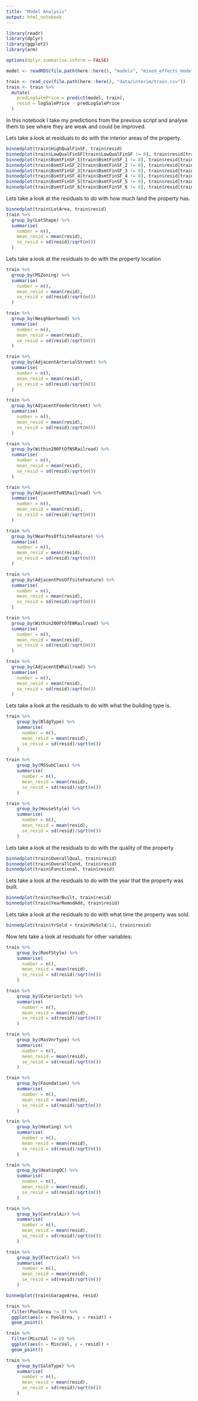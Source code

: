 ```yaml
---
title: "Model Analysis"
output: html_notebook
---
```


```r
library(readr)
library(dplyr)
library(ggplot2)
library(arm)

options(dplyr.summarise.inform = FALSE)

model <- readRDS(file.path(here::here(), "models", "mixed_effects_model.rds"))

train <- read_csv(file.path(here::here(), "data/interim/train.csv"))
train <- train %>%
  mutate(
    predLogSalePrice = predict(model, train),
    resid = logSalePrice - predLogSalePrice
  )
```

In this notebook I take my predictions from the previous script and analyse them to see where they are weak and could be improved.

Lets take a look at residuals to do with the interior areas of the property.

```r
binnedplot(train$HighQualFinSF, train$resid)
binnedplot(train$LowQualFinSF[train$LowQualFinSF != 0], train$resid[train$LowQualFinSF != 0])
binnedplot(train$BsmtFinSF_1[train$BsmtFinSF_1 != 0], train$resid[train$BsmtFinSF_1 != 0])
binnedplot(train$BsmtFinSF_2[train$BsmtFinSF_2 != 0], train$resid[train$BsmtFinSF_2 != 0])
binnedplot(train$BsmtFinSF_3[train$BsmtFinSF_3 != 0], train$resid[train$BsmtFinSF_3 != 0])
binnedplot(train$BsmtFinSF_4[train$BsmtFinSF_4 != 0], train$resid[train$BsmtFinSF_4 != 0])
binnedplot(train$BsmtFinSF_5[train$BsmtFinSF_5 != 0], train$resid[train$BsmtFinSF_5 != 0])
binnedplot(train$BsmtFinSF_6[train$BsmtFinSF_6 != 0], train$resid[train$BsmtFinSF_6 != 0])
```

Lets take a look at the residuals to do with how much land the property has.

```r
binnedplot(train$LotArea, train$resid)
train %>%
  group_by(LotShape) %>%
  summarise(
    number = n(),
    mean_resid = mean(resid),
    se_resid = sd(resid)/sqrt(n())
  )
```

Lets take a look at the residuals to do with the property location

```r
train %>%
  group_by(MSZoning) %>%
  summarise(
    number = n(),
    mean_resid = mean(resid),
    se_resid = sd(resid)/sqrt(n())
  )

train %>%
  group_by(Neighborhood) %>%
  summarise(
    number = n(),
    mean_resid = mean(resid),
    se_resid = sd(resid)/sqrt(n())
  )

train %>%
  group_by(AdjacentArterialStreet) %>%
  summarise(
    number = n(),
    mean_resid = mean(resid),
    se_resid = sd(resid)/sqrt(n())
  )

train %>%
  group_by(AdjacentFeederStreet) %>%
  summarise(
    number = n(),
    mean_resid = mean(resid),
    se_resid = sd(resid)/sqrt(n())
  )

train %>%
  group_by(Within200FtOfNSRailroad) %>%
  summarise(
    number = n(),
    mean_resid = mean(resid),
    se_resid = sd(resid)/sqrt(n())
  )

train %>%
  group_by(AdjacentToNSRailroad) %>%
  summarise(
    number = n(),
    mean_resid = mean(resid),
    se_resid = sd(resid)/sqrt(n())
  )

train %>%
  group_by(NearPosOffsiteFeature) %>%
  summarise(
    number = n(),
    mean_resid = mean(resid),
    se_resid = sd(resid)/sqrt(n())
  )

train %>%
  group_by(AdjacentPosOffsiteFeature) %>%
  summarise(
    number = n(),
    mean_resid = mean(resid),
    se_resid = sd(resid)/sqrt(n())
  )

train %>%
  group_by(Within200FtOfEWRailroad) %>%
  summarise(
    number = n(),
    mean_resid = mean(resid),
    se_resid = sd(resid)/sqrt(n())
  )

train %>%
  group_by(AdjacentEWRailroad) %>%
  summarise(
    number = n(),
    mean_resid = mean(resid),
    se_resid = sd(resid)/sqrt(n())
  )
```

Lets take a look at the residuals to do with what the building type is.

```r
train %>%
    group_by(BldgType) %>%
    summarise(
      number = n(),
      mean_resid = mean(resid),
      se_resid = sd(resid)/sqrt(n())
    )

train %>%
    group_by(MSSubClass) %>%
    summarise(
      number = n(),
      mean_resid = mean(resid),
      se_resid = sd(resid)/sqrt(n())
    )

train %>%
    group_by(HouseStyle) %>%
    summarise(
      number = n(),
      mean_resid = mean(resid),
      se_resid = sd(resid)/sqrt(n())
    )
```

Lets take a look at the residuals to do with the quality of the property

```r
binnedplot(train$OverallQual, train$resid)
binnedplot(train$OverallCond, train$resid)
binnedplot(train$Functional, train$resid)
```

Lets take a look at the residuals to do with the year that the property was built.

```r
binnedplot(train$YearBuilt, train$resid)
binnedplot(train$YearRemodAdd, train$resid)
```

Lets take a look at the residuals to do with what time the property was sold.

```r
binnedplot(train$YrSold + train$MoSold/12, train$resid)
```


Now lets take a look at residuals for other variables:

```r
train %>%
    group_by(RoofStyle) %>%
    summarise(
      number = n(),
      mean_resid = mean(resid),
      se_resid = sd(resid)/sqrt(n())
    )

train %>%
    group_by(Exterior1st) %>%
    summarise(
      number = n(),
      mean_resid = mean(resid),
      se_resid = sd(resid)/sqrt(n())
    )

train %>%
    group_by(MasVnrType) %>%
    summarise(
      number = n(),
      mean_resid = mean(resid),
      se_resid = sd(resid)/sqrt(n())
    )

train %>%
    group_by(Foundation) %>%
    summarise(
      number = n(),
      mean_resid = mean(resid),
      se_resid = sd(resid)/sqrt(n())
    )

train %>%
    group_by(Heating) %>%
    summarise(
      number = n(),
      mean_resid = mean(resid),
      se_resid = sd(resid)/sqrt(n())
    )

train %>%
    group_by(HeatingQC) %>%
    summarise(
      number = n(),
      mean_resid = mean(resid),
      se_resid = sd(resid)/sqrt(n())
    )

train %>%
    group_by(CentralAir) %>%
    summarise(
      number = n(),
      mean_resid = mean(resid),
      se_resid = sd(resid)/sqrt(n())
    )

train %>%
    group_by(Electrical) %>%
    summarise(
      number = n(),
      mean_resid = mean(resid),
      se_resid = sd(resid)/sqrt(n())
    )

binnedplot(train$GarageArea, resid)

train %>%
  filter(PoolArea != 0) %>%
  ggplot(aes(x = PoolArea, y = resid)) +
  geom_point()

train %>%
  filter(MiscVal != 0) %>%
  ggplot(aes(x = MiscVal, y = resid)) +
  geom_point()

train %>%
    group_by(SaleType) %>%
    summarise(
      number = n(),
      mean_resid = mean(resid),
      se_resid = sd(resid)/sqrt(n())
    )
```